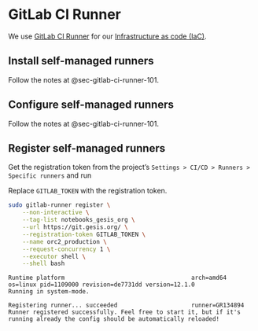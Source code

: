 # GitLab CI Runner

We use [GitLab CI Runner](https://docs.gitlab.com/runner/) for our [Infrastructure as code (IaC)](https://en.wikipedia.org/wiki/Infrastructure_as_code).

## Install self-managed runners

Follow the notes at @sec-gitlab-ci-runner-101.

## Configure self-managed runners

Follow the notes at @sec-gitlab-ci-runner-101.

## Register self-managed runners

Get the registration token from the project's `Settings > CI/CD > Runners > Specific runners` and run

:::{.callout-important}

Replace `GITLAB_TOKEN` with the registration token.

:::

```bash
sudo gitlab-runner register \
    --non-interactive \
    --tag-list notebooks_gesis_org \
    --url https://git.gesis.org/ \
    --registration-token GITLAB_TOKEN \
    --name orc2_production \
    --request-concurrency 1 \
    --executor shell \
    --shell bash
```

```
Runtime platform                                    arch=amd64 os=linux pid=1109000 revision=de7731dd version=12.1.0
Running in system-mode.                            
                                                   
Registering runner... succeeded                     runner=GR134894
Runner registered successfully. Feel free to start it, but if it's running already the config should be automatically reloaded!
```
